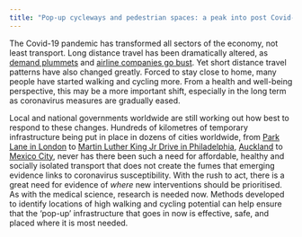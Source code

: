 ```yaml
---
title: "Pop-up cycleways and pedestrian spaces: a peak into post Covid-19 transport futures"
---
```



The Covid-19 pandemic has transformed all sectors of the economy, not least transport. Long distance travel has been dramatically altered, as [demand plummets](https://osf.io/preprints/socarxiv/v3g5d/) and [airline companies go bust](https://arxiv.org/abs/2004.08460). Yet short distance travel patterns have also changed greatly. Forced to stay close to home, many people have started walking and cycling more. From a health and well-being perspective, this may be a more important shift, especially in the long term as coronavirus measures are gradually eased.

Local and national governments worldwide are still working out how best to respond to these changes.
Hundreds of kilometres of temporary infrastructure being put in place in dozens of cities worldwide, from [Park Lane in London](https://www.forbes.com/sites/carltonreid/2020/05/06/pop-up-cycleway-for-park-lane-as-tenfold-increase-in-cycling-predicted-for-london/#48aad0705b1e) to [Martin Luther King Jr Drive in Philadelphia](https://www.theguardian.com/world/2020/apr/11/world-cities-turn-their-streets-over-to-walkers-and-cyclists ""), [Auckland](https://www.roadtraffic-technology.com/news/nz-govt-extra-wide-footpaths/) to [Mexico City](https://bicitekas.org/sites/default/files/public/manuales/propuesta_ciclovias_temporales_cdmxvfinal.pdf), never has there been such a need for affordable, healthy and socially isolated transport that does not create the fumes that emerging evidence links to coronavirus susceptibility. With the rush to act, there is a great need for evidence of *where* new interventions should be prioritised. As with the medical science, research is needed now. Methods developed to identify locations of high walking and cycling potential can help ensure that the ‘pop-up’ infrastructure that goes in now is effective, safe, and placed where it is most needed.

<!-- # Where is pop-up infrastructure most needed? -->

<!-- # Story  -->

<!-- The Covid-19 pandemic has transformed all sectors of the economy. -->
<!-- Transport patterns have been dramatically altered, with much discussion of plummeting demand for long distance travel. -->
<!-- Yet short-distance travel patterns have also changed greatly and, from a health and well-being perspective, this may be a more important shift. -->
<!-- With temporary infrastructure being put in place in dozens of cities worldwide, from [Park Lane in London](https://www.forbes.com/sites/carltonreid/2020/05/06/pop-up-cycleway-for-park-lane-as-tenfold-increase-in-cycling-predicted-for-london/#48aad0705b1e) to [Martin Luther King Jr Drive in Philadelphia](https://www.theguardian.com/world/2020/apr/11/world-cities-turn-their-streets-over-to-walkers-and-cyclists), [Auckland](https://www.roadtraffic-technology.com/news/nz-govt-extra-wide-footpaths/) to [Mexico City](https://bicitekas.org/sites/default/files/public/manuales/propuesta_ciclovias_temporales_cdmxvfinal.pdf), never has there been such a need for affordable, healthy and socially isolated transport that does not create the fumes that emerging evidence links to coronavirus susceptibility. -->
<!-- With the rush to act, there is a great need for evidence of *where* new interventions should be prioritised. -->
<!-- As with the medical science, research is needed now. -->
<!-- Methods developed to identify locations of high walking and cycling potential can help ensure that the 'pop-up' infrastructure that goes in now is effective, safe, and placed where it is most needed. -->


<!-- (this would be two to three sentences summarizing the article’s focus) -->

<!-- # Significance  -->

<!-- (why is this story interesting/relevant? Particularly to general audience, why should they care?)  --> 
<!-- Politicians of all stripes recognise the importance of acting now to prevent a surge in car use and resulting air pollution when the lockdown is gradually released. -->
<!-- Sadiq Kahn has advocated re-allocating road space for walking and cycling, and Boris Johnson has [talked](https://twitter.com/SomethingELLIS/status/1258031387334053888) of a post Covid-19 "new golden age for cycling". -->
<!-- Without evidence there is a risk that these words are not supported by effective and long-term interventions. -->
<!-- Our research into prioritising the right kind of cycling infrastructure where it is most needed can ensure that decisions made now are of maximum benefit for the coming months when physical distancing will need to continue. -->
<!-- Polls showing people do not want to 'return to normal' also suggest that the Covid-19 crisis represents an historic opportunity to readjust transport cities in favour of health. -->
<!-- If pop-up cycleways go where there is *long term need* there is a greater chance that people will demand they become permanent, as happened with the experimental cycleway in Torrington Place in London, where a 2 way road for motor vehicles has been converted into a thriving 2 way cycleway, enabling social distancing and zero emissions transport for keyworkers in central London. -->

<!-- # Key points -->

<!-- - Our analysis of data generated for the Department for Transport funded Propensity to Cycle Tool (PCT) and Cycling Infrastructure Prioritisation Toolkit (CyIPT) has already flagged dozens of roads in 10 major cities across England where a 'spare lane' could be replaced by low-cost bidirectional temporary infrastructure.  -->
<!-- - A method highlights roads based on number of lanes, cycling potential and length. -->
<!-- - Feedback from cycle campaigners coordinated by CyclingUK suggests the results for 10 cities (London, Birmingham, Manchester, Leeds, Liverpool, Newcastle, Sheffield, Cambridge, Bristol, Leicester) match intuition and can support local knowledge and community engagement in support of temporary infrastructure. -->
<!-- - Further work, which we are discussing with the Department for Transport, will develop more sophisticated methods to provide evidence that is urgently needed to support pop-up spaces in the UK and beyond. -->

<!-- CyclingUK are putting out a press release as an exclusive to national media organisations. -->
<!-- This article will provide a more detailed view to go out the following day while interest in the topic is at a peak. -->

<!-- Results for Manchester shown below, which highlights Priness Street, one of the roads where [space for active travel will be increased](https://www.manchestereveningnews.co.uk/news/greater-manchester-news/part-deansgate-close-cars-city-18178175) as part of the post Covid-19 recovery package in Greater Manchester. -->

<!-- ![](https://raw.githubusercontent.com/cyipt/tempCycleways/master/README_files/figure-gfm/manchester-1.png) -->



<!-- Other key points(anything additional that you want to make sure they consider/know about) Highlighting the website further etc and we would also mention the BBC exclusive here. I’ve never had a problem with the Conversation agreeing to hold off on publishing an article until an embargo or exclusive deadline has been met. However it would be good to make clear how the Conversation article will differ from the BBC coverage.   -->

 <!-- supporting the case for reclaiming road space for safe, socially distanced key worker travel. -->